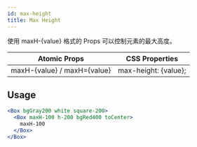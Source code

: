 ```yaml
---
id: max-height
title: Max Height
---
```


使用 maxH-{value} 格式的 Props 可以控制元素的最大高度。

| Atomic Props                | CSS Properties       |
| --------------------------- | -------------------- |
| maxH-{value} / maxH={value} | max-height: {value}; |

## Usage

```jsx live
<Box bgGray200 white square-200>
  <Box maxH-100 h-200 bgRed400 toCenter>
    maxH-100
  </Box>
</Box>
```
